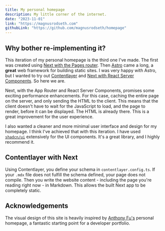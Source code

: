 ```yaml
---
title: My personal homepage
description: My little corner of the internet.
date: "2023-11-01"
link: "https://magnusrodseth.com"
githubLink: "https://github.com/magnusrodseth/homepage"
---
```


## Why bother re-implementing it?

This iteration of my personal homepage is the third one I've made. The first was created using [Next with the Pages router](https://nextjs.org/docs/pages). Then [Astro](https://astro.build/) came a long, a **great** web framework for building static sites. I was very happy with Astro, but I wanted to try out [Contentlayer](https://contentlayer.dev/) and [Next with React Server Components](https://nextjs.org/docs/app/building-your-application/rendering/server-components). So here we are.

Next, with the App Router and React Server Components, promises some exciting performance enhancements. For this case, caching the entire page on the server, and only sending the HTML to the client. This means that the client doesn't have to wait for the JavaScript to load, and the page to render, before it can be displayed. The HTML is already there. This is a great improvement for the user experience.

I also wanted a cleaner and more minimal user interface and design for my homepage. I think I've achieved that with this iteration. I have used [`shadcn/ui`](https://ui.shadcn.com/) extensively for the UI components. It's a great library, and I highly recommend it.

## Contentlayer with Next

Using Contentlayer, you define your schema in `contentlayer.config.ts`. If your `.mdx` file does not fulfill the schema defined, your page does not compile. Then you write the website content - including the page you're reading right now - in Markdown. This allows the built Next app to be completely static.

## Acknowledgements

The visual design of this site is heavily inspired by [Anthony Fu's](https://antfu.me/) personal homepage, a fantastic starting point for a developer portfolio.